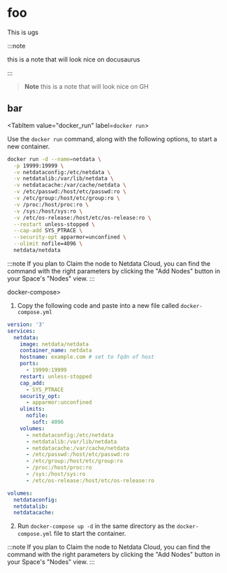 <!--
title: "An ugly page"
-->

<script>


</script>

# foo

This is ugs

:::note 

this is a note that will look nice on docusaurus

:::

> **Note**
> this is a note that will look nice on GH

## bar

<Tabs>

<TabItem value="docker_run" label=<code>docker run</code>>

Use the `docker run` command, along with the following options, to start a new container.

```bash
docker run -d --name=netdata \
  -p 19999:19999 \
  -v netdataconfig:/etc/netdata \
  -v netdatalib:/var/lib/netdata \
  -v netdatacache:/var/cache/netdata \
  -v /etc/passwd:/host/etc/passwd:ro \
  -v /etc/group:/host/etc/group:ro \
  -v /proc:/host/proc:ro \
  -v /sys:/host/sys:ro \
  -v /etc/os-release:/host/etc/os-release:ro \
  --restart unless-stopped \
  --cap-add SYS_PTRACE \
  --security-opt apparmor=unconfined \
  --ulimit nofile=4096 \
  netdata/netdata
```

:::note
If you plan to Claim the node to Netdata Cloud, you can find the command with the right parameters by clicking the "Add Nodes" button in your Space's "Nodes" view.
:::

</TabItem>
<TabItem value="docker compose" label=<code>docker-compose</code>>

1. Copy the following code and paste into a new file called `docker-compose.yml`

  ```yaml
  version: '3'
  services:
    netdata:
      image: netdata/netdata
      container_name: netdata
      hostname: example.com # set to fqdn of host
      ports:
        - 19999:19999
      restart: unless-stopped
      cap_add:
        - SYS_PTRACE
      security_opt:
        - apparmor:unconfined
      ulimits:
        nofile:
          soft: 4096
      volumes:
        - netdataconfig:/etc/netdata
        - netdatalib:/var/lib/netdata
        - netdatacache:/var/cache/netdata
        - /etc/passwd:/host/etc/passwd:ro
        - /etc/group:/host/etc/group:ro
        - /proc:/host/proc:ro
        - /sys:/host/sys:ro
        - /etc/os-release:/host/etc/os-release:ro

  volumes:
    netdataconfig:
    netdatalib:
    netdatacache:
  ```

2. Run `docker-compose up -d` in the same directory as the `docker-compose.yml` file to start the container.

:::note
If you plan to Claim the node to Netdata Cloud, you can find the command with the right parameters by clicking the "Add Nodes" button in your Space's "Nodes" view.
:::

</TabItem>
</Tabs>